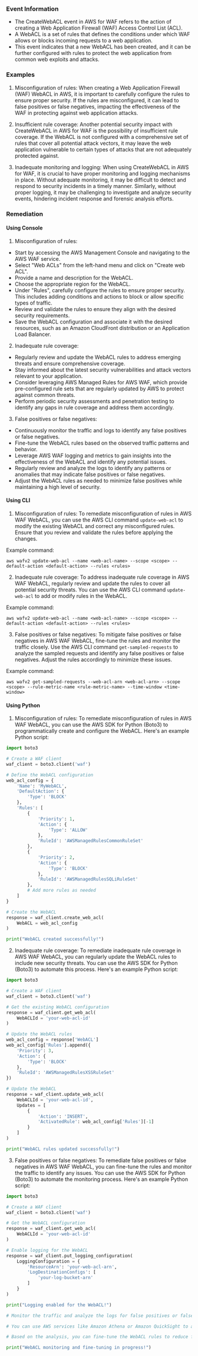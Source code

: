 
### Event Information

- The CreateWebACL event in AWS for WAF refers to the action of creating a Web Application Firewall (WAF) Access Control List (ACL).
- A WebACL is a set of rules that defines the conditions under which WAF allows or blocks incoming requests to a web application.
- This event indicates that a new WebACL has been created, and it can be further configured with rules to protect the web application from common web exploits and attacks.


### Examples

1. Misconfiguration of rules: When creating a Web Application Firewall (WAF) WebACL in AWS, it is important to carefully configure the rules to ensure proper security. If the rules are misconfigured, it can lead to false positives or false negatives, impacting the effectiveness of the WAF in protecting against web application attacks.

2. Insufficient rule coverage: Another potential security impact with CreateWebACL in AWS for WAF is the possibility of insufficient rule coverage. If the WebACL is not configured with a comprehensive set of rules that cover all potential attack vectors, it may leave the web application vulnerable to certain types of attacks that are not adequately protected against.

3. Inadequate monitoring and logging: When using CreateWebACL in AWS for WAF, it is crucial to have proper monitoring and logging mechanisms in place. Without adequate monitoring, it may be difficult to detect and respond to security incidents in a timely manner. Similarly, without proper logging, it may be challenging to investigate and analyze security events, hindering incident response and forensic analysis efforts.

### Remediation

#### Using Console

1. Misconfiguration of rules:
- Start by accessing the AWS Management Console and navigating to the AWS WAF service.
- Select "Web ACLs" from the left-hand menu and click on "Create web ACL".
- Provide a name and description for the WebACL.
- Choose the appropriate region for the WebACL.
- Under "Rules", carefully configure the rules to ensure proper security. This includes adding conditions and actions to block or allow specific types of traffic.
- Review and validate the rules to ensure they align with the desired security requirements.
- Save the WebACL configuration and associate it with the desired resources, such as an Amazon CloudFront distribution or an Application Load Balancer.

2. Inadequate rule coverage:
- Regularly review and update the WebACL rules to address emerging threats and ensure comprehensive coverage.
- Stay informed about the latest security vulnerabilities and attack vectors relevant to your application.
- Consider leveraging AWS Managed Rules for AWS WAF, which provide pre-configured rule sets that are regularly updated by AWS to protect against common threats.
- Perform periodic security assessments and penetration testing to identify any gaps in rule coverage and address them accordingly.

3. False positives or false negatives:
- Continuously monitor the traffic and logs to identify any false positives or false negatives.
- Fine-tune the WebACL rules based on the observed traffic patterns and behavior.
- Leverage AWS WAF logging and metrics to gain insights into the effectiveness of the WebACL and identify any potential issues.
- Regularly review and analyze the logs to identify any patterns or anomalies that may indicate false positives or false negatives.
- Adjust the WebACL rules as needed to minimize false positives while maintaining a high level of security.

#### Using CLI

1. Misconfiguration of rules: To remediate misconfiguration of rules in AWS WAF WebACL, you can use the AWS CLI command `update-web-acl` to modify the existing WebACL and correct any misconfigured rules. Ensure that you review and validate the rules before applying the changes.

Example command:
```
aws wafv2 update-web-acl --name <web-acl-name> --scope <scope> --default-action <default-action> --rules <rules>
```

2. Inadequate rule coverage: To address inadequate rule coverage in AWS WAF WebACL, regularly review and update the rules to cover all potential security threats. You can use the AWS CLI command `update-web-acl` to add or modify rules in the WebACL.

Example command:
```
aws wafv2 update-web-acl --name <web-acl-name> --scope <scope> --default-action <default-action> --rules <rules>
```

3. False positives or false negatives: To mitigate false positives or false negatives in AWS WAF WebACL, fine-tune the rules and monitor the traffic closely. Use the AWS CLI command `get-sampled-requests` to analyze the sampled requests and identify any false positives or false negatives. Adjust the rules accordingly to minimize these issues.

Example command:
```
aws wafv2 get-sampled-requests --web-acl-arn <web-acl-arn> --scope <scope> --rule-metric-name <rule-metric-name> --time-window <time-window>
```

#### Using Python

1. Misconfiguration of rules: To remediate misconfiguration of rules in AWS WAF WebACL, you can use the AWS SDK for Python (Boto3) to programmatically create and configure the WebACL. Here's an example Python script:

```python
import boto3

# Create a WAF client
waf_client = boto3.client('waf')

# Define the WebACL configuration
web_acl_config = {
    'Name': 'MyWebACL',
    'DefaultAction': {
        'Type': 'BLOCK'
    },
    'Rules': [
        {
            'Priority': 1,
            'Action': {
                'Type': 'ALLOW'
            },
            'RuleId': 'AWSManagedRulesCommonRuleSet'
        },
        {
            'Priority': 2,
            'Action': {
                'Type': 'BLOCK'
            },
            'RuleId': 'AWSManagedRulesSQLiRuleSet'
        },
        # Add more rules as needed
    ]
}

# Create the WebACL
response = waf_client.create_web_acl(
    WebACL = web_acl_config
)

print("WebACL created successfully!")
```

2. Inadequate rule coverage: To remediate inadequate rule coverage in AWS WAF WebACL, you can regularly update the WebACL rules to include new security threats. You can use the AWS SDK for Python (Boto3) to automate this process. Here's an example Python script:

```python
import boto3

# Create a WAF client
waf_client = boto3.client('waf')

# Get the existing WebACL configuration
response = waf_client.get_web_acl(
    WebACLId = 'your-web-acl-id'
)

# Update the WebACL rules
web_acl_config = response['WebACL']
web_acl_config['Rules'].append({
    'Priority': 3,
    'Action': {
        'Type': 'BLOCK'
    },
    'RuleId': 'AWSManagedRulesXSSRuleSet'
})

# Update the WebACL
response = waf_client.update_web_acl(
    WebACLId = 'your-web-acl-id',
    Updates = [
        {
            'Action': 'INSERT',
            'ActivatedRule': web_acl_config['Rules'][-1]
        }
    ]
)

print("WebACL rules updated successfully!")
```

3. False positives or false negatives: To remediate false positives or false negatives in AWS WAF WebACL, you can fine-tune the rules and monitor the traffic to identify any issues. You can use the AWS SDK for Python (Boto3) to automate the monitoring process. Here's an example Python script:

```python
import boto3

# Create a WAF client
waf_client = boto3.client('waf')

# Get the WebACL configuration
response = waf_client.get_web_acl(
    WebACLId = 'your-web-acl-id'
)

# Enable logging for the WebACL
response = waf_client.put_logging_configuration(
    LoggingConfiguration = {
        'ResourceArn': 'your-web-acl-arn',
        'LogDestinationConfigs': [
            'your-log-bucket-arn'
        ]
    }
)

print("Logging enabled for the WebACL!")

# Monitor the traffic and analyze the logs for false positives or false negatives

# You can use AWS services like Amazon Athena or Amazon QuickSight to analyze the logs and identify any issues.

# Based on the analysis, you can fine-tune the WebACL rules to reduce false positives or false negatives.

print("WebACL monitoring and fine-tuning in progress!")
```

